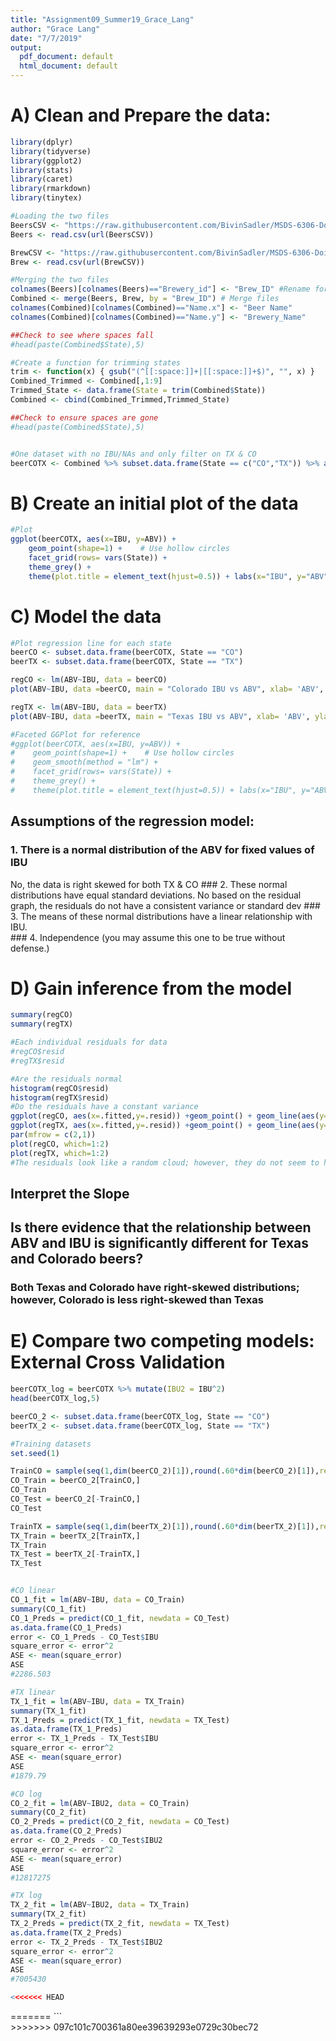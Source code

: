 ```yaml
---
title: "Assignment09_Summer19_Grace_Lang"
author: "Grace Lang"
date: "7/7/2019"
output:
  pdf_document: default
  html_document: default
---
```


# A) Clean and Prepare the data:
```r

library(dplyr)
library(tidyverse)
library(ggplot2)
library(stats)
library(caret)
library(rmarkdown)
library(tinytex)

#Loading the two files
BeersCSV <- "https://raw.githubusercontent.com/BivinSadler/MSDS-6306-Doing-Data-Science/master/Unit%207/Beers.csv"
Beers <- read.csv(url(BeersCSV))

BrewCSV <- "https://raw.githubusercontent.com/BivinSadler/MSDS-6306-Doing-Data-Science/master/Unit%207/Breweries.csv"
Brew <- read.csv(url(BrewCSV))

#Merging the two files
colnames(Beers)[colnames(Beers)=="Brewery_id"] <- "Brew_ID" #Rename for the same key
Combined <- merge(Beers, Brew, by = "Brew_ID") # Merge files
colnames(Combined)[colnames(Combined)=="Name.x"] <- "Beer Name"
colnames(Combined)[colnames(Combined)=="Name.y"] <- "Brewery_Name"

##Check to see where spaces fall
#head(paste(Combined$State),5)

#Create a function for trimming states
trim <- function(x) { gsub("(^[[:space:]]+|[[:space:]]+$)", "", x) }
Combined_Trimmed <- Combined[,1:9]
Trimmed_State <- data.frame(State = trim(Combined$State))
Combined <- cbind(Combined_Trimmed,Trimmed_State)

##Check to ensure spaces are gone
#head(paste(Combined$State),5)


#One dataset with no IBU/NAs and only filter on TX & CO
beerCOTX <- Combined %>% subset.data.frame(State == c("CO","TX")) %>% arrange(IBU) %>% na.omit()

```

# B) Create an initial plot of the data
```r
#Plot 
ggplot(beerCOTX, aes(x=IBU, y=ABV)) +
    geom_point(shape=1) +    # Use hollow circles
    facet_grid(rows= vars(State)) +
    theme_grey() +
    theme(plot.title = element_text(hjust=0.5)) + labs(x="IBU", y="ABV", title = "IBU vs ABV") 

```

# C) Model the data
```r
#Plot regression line for each state
beerCO <- subset.data.frame(beerCOTX, State == "CO")
beerTX <- subset.data.frame(beerCOTX, State == "TX")

regCO <- lm(ABV~IBU, data = beerCO)
plot(ABV~IBU, data =beerCO, main = "Colorado IBU vs ABV", xlab= 'ABV', ylab = 'IBU') + abline(regCO, col="blue")

regTX <- lm(ABV~IBU, data = beerTX)
plot(ABV~IBU, data =beerTX, main = "Texas IBU vs ABV", xlab= 'ABV', ylab = 'IBU') + abline(regTX, col="blue")

#Faceted GGPlot for reference
#ggplot(beerCOTX, aes(x=IBU, y=ABV)) +
#    geom_point(shape=1) +    # Use hollow circles
#    geom_smooth(method = "lm") + 
#    facet_grid(rows= vars(State)) +
#    theme_grey() +
#    theme(plot.title = element_text(hjust=0.5)) + labs(x="IBU", y="ABV", title = "IBU vs ABV") 

```
## Assumptions of the regression model:
### 1. There is a normal distribution of the ABV for fixed values of IBU
No, the data is right skewed for both TX & CO
### 2. These normal distributions have equal standard deviations. 
No based on the residual graph, the residuals do not have a consistent variance or standard dev
### 3. The means of these normal distributions have a linear relationship with IBU.  
### 4. Independence (you may assume this one to be true without defense.)   


# D) Gain inference from the model
```r
summary(regCO)
summary(regTX)

#Each individual residuals for data
#regCO$resid
#regTX$resid

#Are the residuals normal
histogram(regCO$resid)
histogram(regTX$resid)
#Do the residuals have a constant variance
ggplot(regCO, aes(x=.fitted,y=.resid)) +geom_point() + geom_line(aes(y=0))
ggplot(regTX, aes(x=.fitted,y=.resid)) +geom_point() + geom_line(aes(y=0))
par(mfrow = c(2,1))
plot(regCO, which=1:2)
plot(regTX, which=1:2)
#The residuals look like a random cloud; however, they do not seem to have a constant variance.


```
## Interpret the Slope

## Is there evidence that the relationship between ABV and IBU is significantly different for Texas and Colorado beers?  
### Both Texas and Colorado have right-skewed distributions; however, Colorado is less right-skewed than Texas

# E) Compare two competing models: External Cross Validation
```r
beerCOTX_log = beerCOTX %>% mutate(IBU2 = IBU^2)
head(beerCOTX_log,5)

beerCO_2 <- subset.data.frame(beerCOTX_log, State == "CO")
beerTX_2 <- subset.data.frame(beerCOTX_log, State == "TX")

#Training datasets
set.seed(1)

TrainCO = sample(seq(1,dim(beerCO_2)[1]),round(.60*dim(beerCO_2)[1]),replace = FALSE)
CO_Train = beerCO_2[TrainCO,]
CO_Train
CO_Test = beerCO_2[-TrainCO,]
CO_Test

TrainTX = sample(seq(1,dim(beerTX_2)[1]),round(.60*dim(beerTX_2)[1]),replace = FALSE)
TX_Train = beerTX_2[TrainTX,]
TX_Train
TX_Test = beerTX_2[-TrainTX,]
TX_Test


#CO linear
CO_1_fit = lm(ABV~IBU, data = CO_Train)
summary(CO_1_fit)
CO_1_Preds = predict(CO_1_fit, newdata = CO_Test)
as.data.frame(CO_1_Preds)
error <- CO_1_Preds - CO_Test$IBU
square_error <- error^2
ASE <- mean(square_error)
ASE
#2286.503

#TX linear
TX_1_fit = lm(ABV~IBU, data = TX_Train)
summary(TX_1_fit)
TX_1_Preds = predict(TX_1_fit, newdata = TX_Test)
as.data.frame(TX_1_Preds)
error <- TX_1_Preds - TX_Test$IBU
square_error <- error^2
ASE <- mean(square_error)
ASE
#1879.79

#CO log
CO_2_fit = lm(ABV~IBU2, data = CO_Train)
summary(CO_2_fit)
CO_2_Preds = predict(CO_2_fit, newdata = CO_Test)
as.data.frame(CO_2_Preds)
error <- CO_2_Preds - CO_Test$IBU2
square_error <- error^2
ASE <- mean(square_error)
ASE
#12817275

#TX log
TX_2_fit = lm(ABV~IBU2, data = TX_Train)
summary(TX_2_fit)
TX_2_Preds = predict(TX_2_fit, newdata = TX_Test)
as.data.frame(TX_2_Preds)
error <- TX_2_Preds - TX_Test$IBU2
square_error <- error^2
ASE <- mean(square_error)
ASE
#7005430

<<<<<<< HEAD
```
=======
```    
>>>>>>> 097c101c700361a80ee39639293e0729c30bec72
